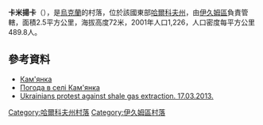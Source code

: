 {{coord|49|7|18|N|37|17|34|E|scale:100000_region:UA|display=title}}

'''卡米揚卡'''（{{lang-uk|Кам'янка}}），是[[烏克蘭|烏克蘭]]的村落，位於該國東部[[哈爾科夫州|哈爾科夫州]]，由[[伊久姆區|伊久姆區]]負責管轄，面積2.5平方公里，海拔高度72米，2001年人口1,226，人口密度每平方公里489.8人。

==參考資料==
* [http://w1.c1.rada.gov.ua/pls/z7502/A005?rdat1=09.11.2011&rf7571=33258 Кам'янка]{{dead link|date=2017年11月 |bot=InternetArchiveBot |fix-attempted=yes }}
* [http://weather.in.ua/ua/har'kovskaja/9988 Погода в селі Кам'янка] {{Wayback|url=http://weather.in.ua/ua/har'kovskaja/9988 |date=20160323030434 }}
* [https://www.youtube.com/watch?v=zgfYSF9yB0I Ukrainians protest against shale gas extraction. 17.03.2013.] {{Wayback|url=https://www.youtube.com/watch?v=zgfYSF9yB0I |date=20160530231214 }}

{{DEFAULTSORT:Кам'янка}}
[[Category:哈爾科夫州村落|Category:哈爾科夫州村落]]
[[Category:伊久姆區村落|Category:伊久姆區村落]]


{{Kharkiv-geo-stub}}